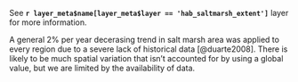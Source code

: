 See **`r layer_meta$name[layer_meta$layer == 'hab_saltmarsh_extent']`** layer for more information.

A general 2% per year decerasing trend in salt marsh area was applied to every region due to a severe lack of historical data [@duarte2008]. There is likely to be much spatial variation that isn't accounted for by using a global value, but we are limited by the availability of data.